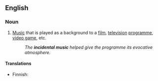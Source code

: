 ==English==
{{wikipedia}}

===Noun===
{{en-noun|-|sg=[[incidental]] [[music]]}}

# {{music}} [[music|Music]] that is played as a background to a [[film]], [[television]] [[programme]], [[video game]], etc.
#: ''The '''incidental music''' helped give the programme its evocative atmosphere.''

====Translations====
{{trans-top|music played as background}}
* Finnish: {{t-|fi|taustamusiikki}}
{{trans-mid}}
{{trans-bottom}}